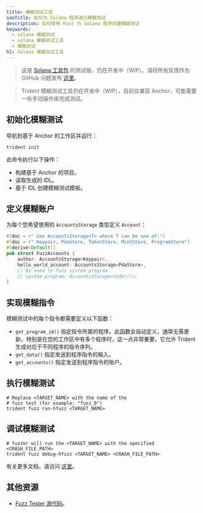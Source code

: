 ```yaml
---
title: 模糊测试工具
seoTitle: 如何为 Solana 程序进行模糊测试
description: 如何使用 Rust 为 Solana 程序创建模糊测试
keywords:
  - solana 模糊测试
  - solana 模糊测试工具
  - 模糊测试
h1: Solana 模糊测试工具
---
```


> 这是 [Solana 工具包](/docs/toolkit/)
> 的测试版，仍在开发中（WIP）。请将所有反馈作为 GitHub 问题发布
> [这里](https://github.com/solana-foundation/mucho/issues/new?title=%5Btoolkit%5D%20)。

> Trident 模糊测试工具仍在开发中（WIP），目前仅兼容 Anchor，可能需要一些手动操作来完成测试。

## 初始化模糊测试

导航到基于 Anchor 的工作区并运行：

```shell
trident init
```

此命令执行以下操作：

- 构建基于 Anchor 的项目。
- 读取生成的 IDL。
- 基于 IDL 创建模糊测试模板。

## 定义模糊账户

为每个您希望使用的 `AccountsStorage` 类型定义 `Account`：

```rust
#[doc = r" Use AccountsStorage<T> where T can be one of:"]
#[doc = r" Keypair, PdaStore, TokenStore, MintStore, ProgramStore"]
#[derive(Default)]
pub struct FuzzAccounts {
    author: AccountsStorage<Keypair>,
    hello_world_account: AccountsStorage<PdaStore>,
    // No need to fuzz system_program
    // system_program: AccountsStorage<todo!()>,
}
```

## 实现模糊指令

模糊测试中的每个指令都需要定义以下函数：

- `get_program_id()` 指定指令所属的程序。此函数会自动定义，通常无需更新。特别是在您的工作区中有多个程序时，这一点非常重要，它允许 Trident 生成对应于不同程序的指令序列。
- `get_data()` 指定发送到程序指令的输入。
- `get_accounts()` 指定发送到程序指令的账户。

## 执行模糊测试

```shell
# Replace <TARGET_NAME> with the name of the
# fuzz test (for example: "fuzz_0")
trident fuzz run-hfuzz <TARGET_NAME>
```

## 调试模糊测试

```shell
# fuzzer will run the <TARGET_NAME> with the specified <CRASH_FILE_PATH>
trident fuzz debug-hfuzz <TARGET_NAME> <CRASH_FILE_PATH>
```

有关更多文档，请访问 [这里](https://ackee.xyz/trident/docs/latest/)。

## 其他资源

- [Fuzz Tester 源代码](https://github.com/Ackee-Blockchain/trident)。
